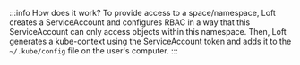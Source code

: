 :::info How does it work?
To provide access to a space/namespace, Loft creates a ServiceAccount and configures RBAC in a way that this ServiceAccount can only access objects within this namespace. Then, Loft generates a kube-context using the ServiceAccount token and adds it to the `~/.kube/config` file on the user's computer.
:::